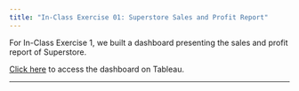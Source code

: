 ```yaml
---
title: "In-Class Exercise 01: Superstore Sales and Profit Report"
---
```


For In-Class Exercise 1, we built a dashboard presenting the sales and profit report of Superstore. 

[Click here](https://public.tableau.com/app/profile/jia.peng.chua/viz/In-class_Ex01_17371865820910/Dashboard1) to access the dashboard on Tableau.

---
